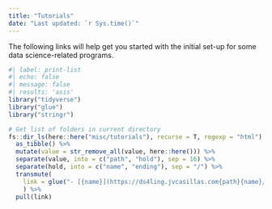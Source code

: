 ```yaml
---
title: "Tutorials"
date: "Last updated: `r Sys.time()`"
---
```



The following links will help get you started with the initial set-up for some data science-related programs. 

```r
#| label: print-list
#| echo: false
#| message: false
#| results: 'asis'
library("tidyverse")
library("glue")
library("stringr")

# Get list of folders in current directory
fs::dir_ls(here::here("misc/tutorials"), recurse = T, regexp = "html") %>% 
  as_tibble() %>% 
  mutate(value = str_remove_all(value, here::here())) %>% 
  separate(value, into = c("path", "hold"), sep = 16) %>% 
  separate(hold, into = c("name", "ending"), sep = "/") %>% 
  transmute(
    link = glue("- [{name}](https://ds4ling.jvcasillas.com{path}{name}/{ending})"), 
    ) %>% 
  pull(link)
```


